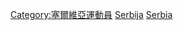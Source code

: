 {{Commonscat|Swimmers from Serbia}}

[[Category:塞爾維亞運動員|Category:塞爾維亞運動員]]
[[Category:各國游泳運動員|Serbija]]
[[Category:歐洲游泳運動員|Serbia]]